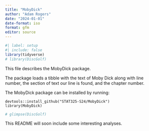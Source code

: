 ```yaml
---
title: "MobyDick"
author: "Adam Rogers"
date: "2024-01-01"
date-format: iso
format: gfm
editor: source
---
```


```r
#| label: setup
#| include: false
library(tidyverse)
# library(DiscGolf)
```

This file describes the MobyDick package.

The package loads a tibble with the text of Moby Dick along with line number, the section of text our line is found, and the chapter number.

The MobyDick package can be installed by running:

```
devtools::install_github("STAT325-S24/MobyDick")
library(MobyDick)
```

```r
# glimpse(DiscGolf)
```

This README will soon include some interesting analyses.

